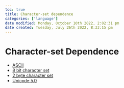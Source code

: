 ```yaml
---
toc: true
title: Character-set dependence
categories: ['language']
date modified: Monday, October 10th 2022, 2:02:31 pm
date created: Tuesday, July 26th 2022, 8:33:15 pm
---
```


# Character-set Dependence
- [ASCII](ASCII.qmd)
- [8 bit character set](8%20bit%20character%20set.qmd)
- [2 byte character set](2%20byte%20character%20set.qmd)
- [Unicode 5.0](Unicode%205.0.qmd)



